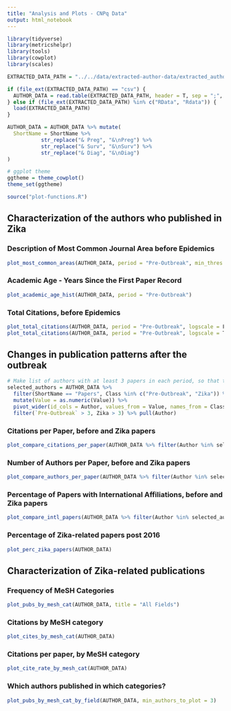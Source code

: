 ```yaml
---
title: "Analysis and Plots - CNPq Data"
output: html_notebook
---
```


```r
library(tidyverse)
library(metricshelpr)
library(tools)
library(cowplot)
library(scales)

EXTRACTED_DATA_PATH = "../../data/extracted-author-data/extracted_author_data-cnpq 14-05-2021.RData"

if (file_ext(EXTRACTED_DATA_PATH) == "csv") {
  AUTHOR_DATA = read.table(EXTRACTED_DATA_PATH, header = T, sep = ";", dec = ",")
} else if (file_ext(EXTRACTED_DATA_PATH) %in% c("RData", "Rdata")) {
  load(EXTRACTED_DATA_PATH)
}

AUTHOR_DATA = AUTHOR_DATA %>% mutate(
  ShortName = ShortName %>%
           str_replace("& Preg", "&\nPreg") %>%
           str_replace("& Surv", "&\nSurv") %>%
           str_replace("& Diag", "&\nDiag")
)

# ggplot theme
ggtheme = theme_cowplot()
theme_set(ggtheme)

source("plot-functions.R")
```

## Characterization of the authors who published in Zika

### Description of Most Common Journal Area before Epidemics
```r
plot_most_common_areas(AUTHOR_DATA, period = "Pre-Outbreak", min_thres = 2)
```


### Academic Age - Years Since the First Paper Record
```r
plot_academic_age_hist(AUTHOR_DATA, period = "Pre-Outbreak")
```

### Total Citations, before Epidemics
```r
plot_total_citations(AUTHOR_DATA, period = "Pre-Outbreak", logscale = F)
plot_total_citations(AUTHOR_DATA, period = "Pre-Outbreak", logscale = T)
```

## Changes in publication patterns after the outbreak

```r
# Make list of authors with at least 3 papers in each period, so that the estimates have a minimal sample size, to remove a bit of noise
selected_authors = AUTHOR_DATA %>%
  filter(ShortName == "Papers", Class %in% c("Pre-Outbreak", "Zika")) %>%
  mutate(Value = as.numeric(Value)) %>%
  pivot_wider(id_cols = Author, values_from = Value, names_from = Class) %>%
  filter(`Pre-Outbreak` > 3, Zika > 3) %>% pull(Author)
```


### Citations per Paper, before and Zika papers
```r
plot_compare_citations_per_paper(AUTHOR_DATA %>% filter(Author %in% selected_authors))
```

### Number of Authors per Paper, before and Zika papers
```r
plot_compare_authors_per_paper(AUTHOR_DATA %>% filter(Author %in% selected_authors))
```


### Percentage of Papers with International Affiliations, before and Zika papers
```r
plot_compare_intl_papers(AUTHOR_DATA %>% filter(Author %in% selected_authors))
```

### Percentage of Zika-related papers post 2016
```r
plot_perc_zika_papers(AUTHOR_DATA)
```

## Characterization of Zika-related publications

### Frequency of MeSH Categories

```r
plot_pubs_by_mesh_cat(AUTHOR_DATA, title = "All Fields")
```
### Citations by MeSH category

```r
plot_cites_by_mesh_cat(AUTHOR_DATA)
```

### Citations per paper, by MeSH category

```r
plot_cite_rate_by_mesh_cat(AUTHOR_DATA)
```

### Which authors published in which categories?

```r
plot_pubs_by_mesh_cat_by_field(AUTHOR_DATA, min_authors_to_plot = 3)
```

